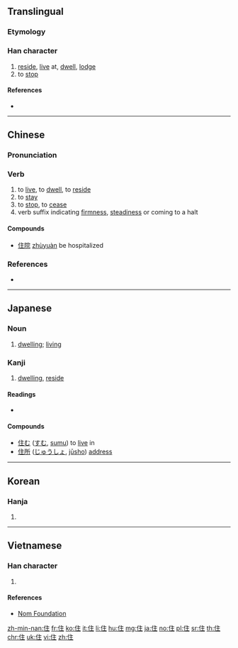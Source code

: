 {{also|隹}}
==Translingual==

===Etymology===
{{Han compound|人|alt1=亻|主|ls=psc|c1=s|c2=p}}

===Han character===
{{Han char|rn=9|rad=人|as=05|sn=7|four=20214|canj=OYG|ids=⿰亻主}}

# [[reside]], [[live]] at, [[dwell]], [[lodge]]
# to [[stop]]

====References====
* {{Han ref|kx=0098.090|dkj=00505|dj=0207.020|hdz=10137.090|uh=4F4F|ud=20303|bh=A6ED|bd=42733}}

----

==Chinese==
{{zh-forms}}

===Pronunciation===
{{zh-pron
|m=zhù
|c=zyu6
|mc=y
|oc=y
|ma=zh-zhù.ogg
|cat=v,suf
}}

===Verb===
{{zh-verb|ts}}

# to [[live]], to [[dwell]], to [[reside]]
# to [[stay]]
# to [[stop]], to [[cease]]
# verb suffix indicating [[firmness]], [[steadiness]] or coming to a halt

====Compounds====
* [[住院]] [[zhùyuàn]] be hospitalized

===References===
* {{cite web
|url=http://www.mdbg.net/chindict/chindict.php?page=worddict&wdrst=0&wdqb=住
|title=住
|work=MDBG English to Chinese dictionary ( Based on CC-CEDICT )
|language=Mandarin/English
|accessdate=2014-02-19}}

----

==Japanese==
===Noun===
{{ja-kanjitab|じゅう|yomi=on}}
{{ja-noun|じゅう}}
# [[dwelling]]; [[living]]

===Kanji===
{{ja-kanji|grade=3|rs=人05}}

# [[dwelling]], [[reside]]

====Readings====
* {{ja-readings|goon=[[じゅう]] (jū)|kanon=[[ちゅう]] (chū) {{non-joyo-reading}}|kun=[[すむ]] (sumu), [[とどまる]] (todomaru), [[やむ]] (yamu)}}

====Compounds====
* [[住む]] ([[すむ]], [[sumu]]) to [[live]] in
* [[住所]] ([[じゅうしょ]], [[jūsho]]) [[address]]

----

==Korean==

===Hanja===
{{ko-hanja|hangeul=주|rv=ju|mr=chu}}

# {{defn|lang=ko|sort=人05}}

----

==Vietnamese==

===Han character===
{{vi-hantu|[[trú]], [[trọ]], [[giọ]]|rs=人05}}

# {{defn|lang=vi|sort=人05}}

====References====
* [http://nomfoundation.org/common/nom_details.php?codepoint=4f4f Nom Foundation]

[[zh-min-nan:住]]
[[fr:住]]
[[ko:住]]
[[it:住]]
[[li:住]]
[[hu:住]]
[[mg:住]]
[[ja:住]]
[[no:住]]
[[pl:住]]
[[sr:住]]
[[th:住]]
[[chr:住]]
[[uk:住]]
[[vi:住]]
[[zh:住]]